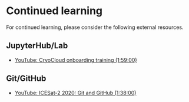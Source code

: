 # Continued learning

For continued learning, please consider the following external resources.


## JupyterHub/Lab

* [YouTube: CryoCloud onboarding training (1:59:00)](https://www.youtube.com/watch?v=QNrDlwiomgc&feature=youtu.be)


## Git/GitHub

* [YouTube: ICESat-2 2020: Git and GitHub (1:38:00)](https://www.youtube.com/watch?v=O2lLC_s_d20)

